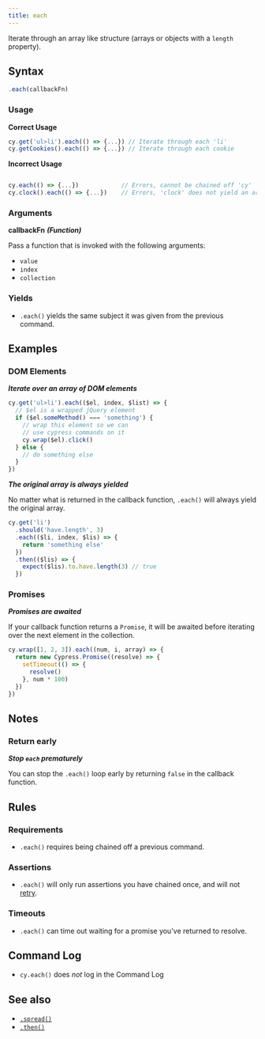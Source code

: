 ```yaml
---
title: each
---
```


Iterate through an array like structure (arrays or objects with a `length`
property).

## Syntax

```javascript
.each(callbackFn)
```

### Usage

**<Icon name="check-circle" color="green"></Icon> Correct Usage**

```javascript
cy.get('ul>li').each(() => {...}) // Iterate through each 'li'
cy.getCookies().each(() => {...}) // Iterate through each cookie
```

**<Icon name="exclamation-triangle" color="red"></Icon> Incorrect Usage**

```javascript

cy.each(() => {...})            // Errors, cannot be chained off 'cy'
cy.clock().each(() => {...})    // Errors, 'clock' does not yield an array
```

### Arguments

**<Icon name="angle-right"></Icon> callbackFn** **_(Function)_**

Pass a function that is invoked with the following arguments:

- `value`
- `index`
- `collection`

### Yields [<Icon name="question-circle"/>](/guides/core-concepts/introduction-to-cypress#Subject-Management)

- `.each()` yields the same subject it was given from the previous
command.

## Examples

### DOM Elements

**_Iterate over an array of DOM elements_**

```javascript
cy.get('ul>li').each(($el, index, $list) => {
  // $el is a wrapped jQuery element
  if ($el.someMethod() === 'something') {
    // wrap this element so we can
    // use cypress commands on it
    cy.wrap($el).click()
  } else {
    // do something else
  }
})
```

**_The original array is always yielded_**

No matter what is returned in the callback function, `.each()` will always yield
the original array.

```javascript
cy.get('li')
  .should('have.length', 3)
  .each(($li, index, $lis) => {
    return 'something else'
  })
  .then(($lis) => {
    expect($lis).to.have.length(3) // true
  })
```

### Promises

**_Promises are awaited_**

If your callback function returns a `Promise`, it will be awaited before
iterating over the next element in the collection.

```javascript
cy.wrap([1, 2, 3]).each((num, i, array) => {
  return new Cypress.Promise((resolve) => {
    setTimeout(() => {
      resolve()
    }, num * 100)
  })
})
```

## Notes

### Return early

**_Stop `each` prematurely_**

You can stop the `.each()` loop early by returning `false` in the callback
function.

## Rules

### Requirements [<Icon name="question-circle"/>](/guides/core-concepts/introduction-to-cypress#Chains-of-Commands)

- `.each()` requires being chained off a previous command.

### Assertions [<Icon name="question-circle"/>](/guides/core-concepts/introduction-to-cypress#Assertions)

- `.each()` will only run assertions you have chained once, and will not
[retry](/guides/core-concepts/retry-ability).

### Timeouts [<Icon name="question-circle"/>](/guides/core-concepts/introduction-to-cypress#Timeouts)

- `.each()` can time out waiting for a promise you've returned to
resolve.

## Command Log

- `cy.each()` does _not_ log in the Command Log

## See also

- [`.spread()`](/api/commands/spread)
- [`.then()`](/api/commands/then)
